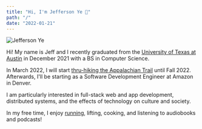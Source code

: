 ```yaml
---
title: "Hi, I'm Jefferson Ye 🤘"
path: "/"
date: "2022-01-21"
---
```


![Jefferson Ye](../images/about/BigBend2022.jpg)

Hi! My name is Jeff and I recently graduated from the [University of Texas at Austin](https://www.cs.utexas.edu/) in December 2021 with a BS in Computer Science.

In March 2022, I will start [thru-hiking the Appalachian Trail](/appalachian_trail) until Fall 2022. Afterwards, I'll be starting as a Software Development Engineer at Amazon in Denver.

I am particularly interested in full-stack web and app development, distributed systems, and the effects of technology on culture and society.

In my free time, I enjoy [running](https://www.strava.com/athletes/46494495), lifting, cooking, and listening to audiobooks and podcasts!
